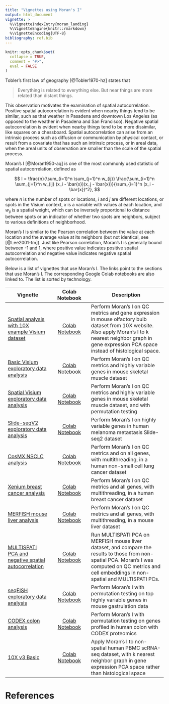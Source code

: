 ```yaml
---
title: "Vignettes using Moran's I"
output: html_document
vignette: >
  %\VignetteIndexEntry{moran_landing}
  %\VignetteEngine{knitr::rmarkdown}
  %\VignetteEncoding{UTF-8}
bibliography: ref.bib
---
```


```r
knitr::opts_chunk$set(
  collapse = TRUE,
  comment = "#>",
  eval = FALSE
)
```

Tobler's first law of geography [@Tobler1970-hz] states that

> Everything is related to everything else. But near things are more related than distant things.

This observation motivates the examination of spatial autocorrelation. Positive spatial autocorrelation is evident when nearby things tend to be similar, such as that weather in Pasadena and downtown Los Angeles (as opposed to the weather in Pasadena and San Francisco). Negative spatial autocorrelation is evident when nearby things tend to be more dissimilar, like squares on a chessboard. Spatial autocorrelation can arise from an intrinsic process such as diffusion or communication by physical contact, or result from a covariate that has such an intrinsic process, or in areal data, when the areal units of observation are smaller than the scale of the spatial process.

Moran's I [@Moran1950-aq] is one of the most commonly used statistic of spatial autocorrelation, defined as

$$
I = \frac{n}{\sum_{i=1}^n \sum_{j=1}^n w_{ij}} \frac{\sum_{i=1}^n \sum_{j=1}^n w_{ij} (x_i - \bar{x})(x_j - \bar{x})}{\sum_{i=1}^n (x_i - \bar{x})^2},
$$

where $n$ is the number of spots or locations, $i$ and $j$ are different locations, or spots in the Visium context, $x$ is a variable with values at each location, and $w_{ij}$ is a spatial weight, which can be inversely proportional to distance between spots or an indicator of whether two spots are neighbors, subject to various definitions of neighborhood. 

Moran's I is similar to the Pearson correlation between the value at each location and the average value at its neighbors (but not identical, see [@Lee2001-tm]). Just like Pearson correlation, Moran's I is generally bound between -1 and 1, where positive value indicates positive spatial autocorrelation and negative value indicates negative spatial autocorrelation. 

Below is a list of vignettes that use Moran's I. The links point to the sections that use Moran's I. The corresponding Google Colab notebooks are also linked to. The list is sorted by technology.

| Vignette | Colab Notebook | Description |
|--------------------|:---------------:|---------------------------------|
| [Spatial analysis with 10X example Visium dataset](https://pachterlab.github.io/voyager/articles/visium_10x_spatial.html#spatial-autocorrelation-of-qc-metrics) | [Colab Notebook](https://colab.research.google.com/github/pachterlab/voyager/blob/documentation/vignettes/visium_10x.ipynb) | Perform Moran's I on QC metrics and gene expression in mouse olfactory bulb dataset from 10X website. Also apply Moran's I to k nearest neighbor graph in gene expression PCA space instead of histological space.
| [Basic Visium exploratory data analysis](https://pachterlab.github.io/voyager/articles/vig1_visium_basic.html#morans-i) | [Colab Notebook](https://colab.research.google.com/github/pachterlab/voyager/blob/documentation/vignettes/vig1_visium_basic.ipynb) | Perform Moran's I on QC metrics and highly variable genes in mouse skeletal muscle dataset
| [Spatial Visium exploratory data analysis](https://pachterlab.github.io/voyager/articles/vig2_visium.html#morans-i) | [Colab Notebook](https://colab.research.google.com/github/pachterlab/voyager/blob/documentation/vignettes/vig2_visium.ipynb) | Perform Moran's I on QC metrics and highly variable genes in mouse skeletal muscle dataset, and with permutation testing
| [Slide-seqV2 exploratory data analysis](https://pachterlab.github.io/voyager/articles/vig3_slideseq_v2.html#morans-i) | [Colab Notebook](https://colab.research.google.com/github/pachterlab/voyager/blob/documentation/vignettes/vig3_slideseq_v2.ipynb) | Perform Moran's I on highly variable genes in human melanoma metastasis Slide-seq2 dataset
| [CosMX NSCLC analysis](https://pachterlab.github.io/voyager/articles/vig4_cosmx.html#morans-i) | [Colab Notebook](https://colab.research.google.com/github/pachterlab/voyager/blob/documentation/vignettes/vig4_cosmx.ipynb) | Perform Moran's I on QC metrics and on all genes, with multithreading, in a human non-small cell lung cancer dataset
| [Xenium breast cancer analysis](https://pachterlab.github.io/voyager/articles/vig5_xenium.html#spatial-autocorrelation-of-qc-metrics) | [Colab Notebook](https://colab.research.google.com/github/pachterlab/voyager/blob/documentation/vignettes/vig5_xenium.ipynb) | Perform Moran's I on QC metrics and all genes, with multithreading, in a human breast cancer dataset
| [MERFISH mouse liver analysis](https://pachterlab.github.io/voyager/articles/vig6_merfish.html#spatial-autocorrelation-of-qc-metrics) | [Colab Notebook](https://colab.research.google.com/github/pachterlab/voyager/blob/documentation/vignettes/vig6_merfish.ipynb) | Perform Moran's I on QC metrics and all genes, with multithreading, in a mouse liver dataset
| [MULTISPATI PCA and negative spatial autocorrelation](https://pachterlab.github.io/voyager/articles/multispati.html) | [Colab Notebook](https://colab.research.google.com/github/pachterlab/voyager/blob/documentation/vignettes/multispati.ipynb) | Run MULTISPATI PCA on MERFISH mouse liver dataset, and compare the results to those from non-spatial PCA. Moran's I was computed on QC metrics and cell embeddings in non-spatial and MULTISPATI PCs.
| [seqFISH exploratory data analysis](https://pachterlab.github.io/voyager/articles/vig7_seqfish.html#univariate-spatial-statistics) | [Colab Notebook](https://colab.research.google.com/github/pachterlab/voyager/blob/documentation/vignettes/vig7_seqfish.ipynb) | Perform Moran's I with permutation testing on top highly variable genes in mouse gastrulation data
| [CODEX colon analysis](https://pachterlab.github.io/voyager/articles/vig8_codex.html#spatial-eda) | [Colab Notebook](https://colab.research.google.com/github/pachterlab/voyager/blob/documentation/vignettes/vig8_codex.ipynb) | Perform Moran's I with permutation testing on genes profiled in human colon with CODEX proteomics
| [10X v3 Basic](https://pachterlab.github.io/voyager/articles/nonspatial.html#morans-i-1) | [Colab Notebook](https://colab.research.google.com/github/pachterlab/voyager/blob/documentation/vignettes/nonspatial.ipynb) | Apply Moran's I to non-spatial human PBMC scRNA-seq dataset, with k nearest neighbor graph in gene expression PCA space rather than histological space

# References
